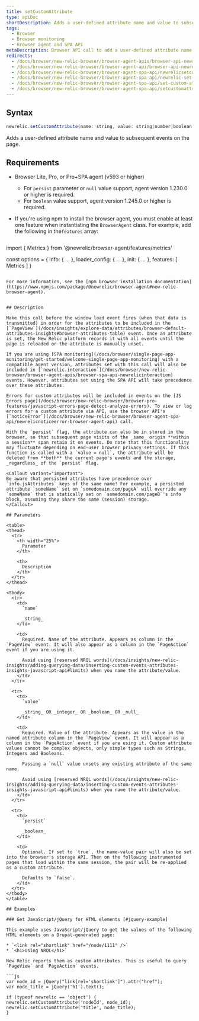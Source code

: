 ```yaml
---
title: setCustomAttribute
type: apiDoc
shortDescription: Adds a user-defined attribute name and value to subsequent events on the page.
tags:
  - Browser
  - Browser monitoring
  - Browser agent and SPA API
metaDescription: Browser API call to add a user-defined attribute name and value to subsequent events on the page.
redirects:
  - /docs/browser/new-relic-browser/browser-agent-apis/browser-api-newrelicsetcustomattribute
  - /docs/browser/new-relic-browser/browser-agent-api/browser-api-newrelicsetcustomattribute
  - /docs/browser/new-relic-browser/browser-agent-spa-api/newrelicsetcustomattribute-browser-agent-api
  - /docs/browser/new-relic-browser/browser-agent-spa-api/newrelic-set-custom-attribute
  - /docs/browser/new-relic-browser/browser-agent-spa-api/set-custom-attribute
  - /docs/browser/new-relic-browser/browser-agent-spa-api/setcustomattribute-browser-agent-api
---
```



## Syntax

```js
newrelic.setCustomAttribute(name: string, value: string|number|boolean|null[, persist: boolean])
```

Adds a user-defined attribute name and value to subsequent events on the page.

## Requirements

* Browser Lite, Pro, or Pro+SPA agent (v593 or higher)
  * For `persist` parameter or `null` value support, agent version 1.230.0 or higher is required.
  * For `boolean` value support, agent version 1.245.0 or higher is required.
* If you're using npm to install the browser agent, you must enable at least one feature when instantiating the `BrowserAgent` class. For example, add the following in the`features` array:

  ```js
import { Metrics } from '@newrelic/browser-agent/features/metrics'

const options = {
  info: { ... },
  loader_config: { ... },
  init: { ... },
  features: [
    Metrics
  ]
}
  ```

  For more information, see the [npm browser installation documentation](https://www.npmjs.com/package/@newrelic/browser-agent#new-relic-browser-agent).


## Description

Make this call before the window load event fires (when that data is transmitted) in order for the attributes to be included in the [`PageView`](/docs/insights/explore-data/attributes/browser-default-attributes-insights#browser-attributes-table) event. Once an attribute is set, the New Relic platform records it with all events until the page is reloaded or the attribute is manually unset.

If you are using [SPA monitoring](/docs/browser/single-page-app-monitoring/get-started/welcome-single-page-app-monitoring) with a compatible agent version, attributes set with this call will also be included in [`newrelic.interaction`](/docs/browser/new-relic-browser/browser-agent-apis/browser-spa-api-newrelicinteraction) events. However, attributes set using the SPA API will take precedence over these attributes.

Errors for custom attributes will be included in events on the [JS Errors page](/docs/browser/new-relic-browser/browser-pro-features/javascript-errors-page-detect-analyze-errors). To view or log errors for a custom attribute via API, use the browser API's [`noticeError`](/docs/browser/new-relic-browser/browser-agent-spa-api/newrelicnoticeerror-browser-agent-api) call.

With the `persist` flag, the attribute can also be in stored in the browser, so that subsequent page visits of the _same_ origin **within a session** span retain it on events. Do note that this functionality may fluctuate depending on end-user browser privacy settings. If this function is called with a `value = null`, the attribute will be deleted from **both** the current page's events and the storage, _regardless_ of the `persist` flag.

<Callout variant="important">
Be aware that persisted attributes have precedence over `info.jsAttributes` keys of the same name! For example, a persisted attribute `someName` set on `somedomain.com/pageA` will override any `someName` that is statically set on `somedomain.com/pageB`'s info block, assuming they share the same (session) storage.
</Callout>

## Parameters

<table>
  <thead>
    <tr>
      <th width="25%">
        Parameter
      </th>

      <th>
        Description
      </th>
    </tr>
  </thead>

  <tbody>
    <tr>
      <td>
        `name`

        _string_
      </td>

      <td>
        Required. Name of the attribute. Appears as column in the `PageView` event. It will also appear as a column in the `PageAction` event if you are using it.

        Avoid using [reserved NRQL words](/docs/insights/new-relic-insights/adding-querying-data/inserting-custom-events-attributes-insights-javascript-api#limits) when you name the attribute/value.
      </td>
    </tr>

    <tr>
      <td>
        `value`

        _string_ OR _integer_ OR _boolean_ OR _null_
      </td>

      <td>
        Required. Value of the attribute. Appears as the value in the named attribute column in the `PageView` event. It will appear as a column in the `PageAction` event if you are using it. Custom attribute values cannot be complex objects, only simple types such as Strings, Integers and Booleans.

        Passing a `null` value unsets any existing attribute of the same name.

        Avoid using [reserved NRQL words](/docs/insights/new-relic-insights/adding-querying-data/inserting-custom-events-attributes-insights-javascript-api#limits) when you name the attribute/value.
      </td>
    </tr>

    <tr>
      <td>
        `persist`

        _boolean_
      </td>

      <td>
        Optional. If set to `true`, the name-value pair will also be set into the browser's storage API. Then on the following instrumented pages that load within the same session, the pair will be re-applied as a custom attribute.

        Defaults to `false`.
      </td>
    </tr>
  </tbody>
</table>

## Examples

### Get JavaScript/jQuery for HTML elements [#jquery-example]

This example uses JavaScript/jQuery to get the values of the following HTML elements on a Drupal-generated page:

* `<link rel="shortlink" href="/node/1111" />`
* `<h1>Using NRQL</h1>`

New Relic reports them as custom attributes. This is useful to query `PageView` and `PageAction` events.

```js
var node_id = jQuery("link[rel='shortlink']").attr("href");
var node_title = jQuery('h1').text();

if (typeof newrelic == 'object') {
  newrelic.setCustomAttribute('nodeId', node_id);
  newrelic.setCustomAttribute('title', node_title);
}
```
